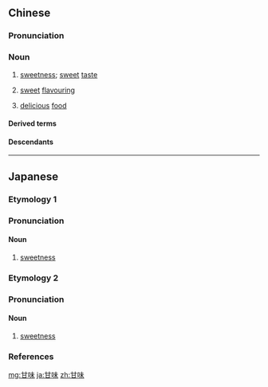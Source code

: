 ==Chinese==
{{zh-forms}}

===Pronunciation===
{{zh-pron
|m=gānwèi
|c=gam1 mei6
|mn=kam-bī
|cat=n,v
}}

===Noun===
{{zh-noun}}

# [[sweetness]]; [[sweet]] [[taste]]
#: {{zh-x|回{hôe-}頭 看 人{lîn-}生{seng} 有{ū} 甘味。|There is '''sweetness''' in life when you look back later.|MN|ref={{w2|zh|陳百潭}}, {{lang|zh|甘味人生}}}}
# [[sweet]] [[flavouring]]
# {{lb|zh|literary}} [[delicious]] [[food]]

====Derived terms====
{{zh-der|甘味料}}

====Descendants====
{{CJKV||かんみ|감미}}

----

==Japanese==

===Etymology 1===
{{ja-kanjitab|あま|み|yomi=y}}

===Pronunciation===
{{ja-pron|yomi=y|あまみ|acc=0|acc_ref=DJR}}

====Noun====
{{ja-noun|あまみ}}

# [[sweetness]]

===Etymology 2===
{{ja-kanjitab|かん|み|yomi=o}}

===Pronunciation===
{{ja-pron|yomi=o|かんみ|acc=1|acc_ref=DJR}}

====Noun====
{{ja-noun|かんみ}}

# [[sweetness]]

===References===
<references/>

[[mg:甘味]]
[[ja:甘味]]
[[zh:甘味]]